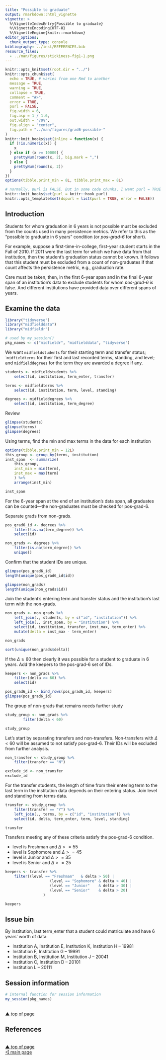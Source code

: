 ```yaml
---
title: "Possible to graduate"
output: rmarkdown::html_vignette
vignette: >
  %\VignetteIndexEntry{Possible to graduate}
  %\VignetteEncoding{UTF-8}
  %\VignetteEngine{knitr::rmarkdown}
editor_options: 
  chunk_output_type: console
bibliography: ../inst/REFERENCES.bib
resource_files:
  - ../man/figures/stickiness-fig1-1.png
---
```


```r
knitr::opts_knit$set(root.dir = "../")
knitr::opts_chunk$set(
  echo = TRUE, # varies from one Rmd to another
  message = TRUE,
  warning = TRUE,
  collapse = TRUE,
  comment = "#>",
  error = TRUE,
  purl = FALSE,
  fig.width = 6,
  fig.asp = 1 / 1.6,
  out.width = "70%",
  fig.align = "center",
  fig.path = "../man/figures/grad6-possible-"
)
knitr::knit_hooks$set(inline = function(x) {
  if (!is.numeric(x)) {
    x
  } else if (x >= 10000) {
    prettyNum(round(x, 2), big.mark = ",")
  } else {
    prettyNum(round(x, 2))
  }
})
options(tibble.print_min = 8L, tibble.print_max = 8L)

# normally, purl is FALSE. But in some code chunks, I want purl = TRUE so that the code in the vignette is executed to pass R CMD check. These next few lines set that up. In the code chunk header, add opts.label = 'dopurl'
knitr::knit_hooks$set(purl = knitr::hook_purl)
knitr::opts_template$set(dopurl = list(purl = TRUE, error = FALSE))
```

## Introduction

Students for whom graduation in 6 years is not possible must be excluded from the counts used in many persistence metrics. We refer to this as the "possible to graduate in 6 years" condition (or *pos-grad-6* for short). 

For example, suppose a first-time-in-college, first-year student starts in the Fall of 2010. If 2011 were the last term for which we have data from that institution, then the student's graduation status cannot be known. It follows that this student must be excluded from a count of non-graduates if that count affects the persistence metric, e.g., graduation rate.  

Care must be taken, then, in the first 6-year span and in the final 6-year span of an institution's data to exclude students for whom *pos-grad-6* is false. And different institutions have provided data over different spans of years. 


## Examine the data 

```r
library("tidyverse")
library("midfielddata")
library("midfieldr")
```

```r
# used by my_session() 
pkg_names <- c("midfieldr", "midfielddata", "tidyverse")
```

We want `midfieldstudents` for their starting term and transfer status; ``midfieldterms` for their first and last recorded terms, standing, and level; and `midfielddegrees` for the term they are awarded a degree if any.  

```r
students <- midfieldstudents %>% 
	select(id, institution, term_enter, transfer)

terms <- midfieldterms %>% 
	select(id, institution, term, level, standing)

degrees <- midfielddegrees %>% 
	select(id, institution, term_degree)
```

Review

```r
glimpse(students)
glimpse(terms)
glimpse(degrees)
```

Using terms, find the min and max terms in the data for each institution

```r
options(tibble.print_min = 12L)
this_group <- group_by(terms, institution)
inst_span  <- summarize(
	this_group, 
	inst_min = min(term), 
	inst_max = max(term)
	) %>% 
	arrange(inst_min)

inst_span
```

For the 6-year span at the end of an institution's data span, all graduates can be counted---the non-graduates must be checked for pos-grad-6. 

Separate grads from non-grads. 

```r
pos_grad6_id <- degrees %>% 
	filter(!is.na(term_degree)) %>% 
	select(id)

non_grads <- degrees %>% 
	filter(is.na(term_degree)) %>% 
	unique()
```

Confirm that the student IDs are unique. 

```r
glimpse(pos_grad6_id)
length(unique(pos_grad6_id$id))

glimpse(non_grads)
length(unique(non_grads$id))
```

Join the student's entering term and transfer status and the institution's last term with the non-grads. 

```r
non_grads <- non_grads %>% 
	left_join(., students, by = c("id", "institution")) %>% 
	left_join(., inst_span, by = "institution") %>% 
	select(id, institution, transfer, inst_max, term_enter) %>% 
	mutate(delta = inst_max - term_enter)

non_grads

sort(unique(non_grads$delta))
```
 
If the $\Delta \geq 60$ then clearly it was possible for a student to graduate in 6 years. Add the keepers to the pos-grad-6 set of IDs.

```r
keepers <- non_grads %>% 
	filter(delta >= 60) %>% 
	select(id) 

pos_grad6_id <- bind_rows(pos_grad6_id, keepers)
glimpse(pos_grad6_id)
```

The group of non-grads that remains needs further study

```r
study_group <- non_grads %>% 
		filter(delta < 60)

study_group
```

Let's start by separating transfers and non-transfers. Non-transfers with $\Delta < 60$ will be assumed to not satisfy pos-grad-6. Their IDs will be excluded from further analysis. 

```r
non_transfer <- study_group %>% 
	filter(transfer == "N")

exclude_id <- non_transfer
exclude_id
```

For the transfer students, the length of time from their entering term to the last term in the institution data depends on their entering status. Join level and standing from terms data. 
 
```r
transfer <- study_group %>% 
	filter(transfer == "Y") %>% 
	left_join(., terms, by = c("id", "institution")) %>% 
	select(id, delta, term_enter, term, level, standing) 

transfer
```

Transfers meeting any of these criteria satisfy the pos-grad-6 condition. 

- level is Freshman and $\Delta >= 55$ 
- level is Sophomore and $\Delta >= 45$ 
- level is Junior and $\Delta >= 35$ 
- level is Senior and $\Delta >= 25$ 

```r
keepers <- transfer %>% 
	filter((level == "Freshman"   & delta > 50) | 
				 	(level == "Sophomore" & delta > 40) |
				 	(level == "Junior"    & delta > 30) |
				 	(level == "Senior"    & delta > 20)
				 )

keepers
```



## Issue bin


By institution, last term_enter that a student could matriculate and have 6 years’ worth of data:


- Institution A, Institution E, Institution K, Institution H – 19981  
- Institution F, Institution G – 19991  
- Institution B, Institution M, Institution J – 20041  
- Institution C, Institution D – 20101  
- Institution L – 20111  


## Session information 

```r
# internal function for session information
my_session(pkg_names)
```

<br>
<a href="#top">&#9650; top of page</a>   

## References

<div id="refs"></div>

<br>
<a href="#top">&#9650; top of page</a>    
[&#9665; main page](index.html) 
